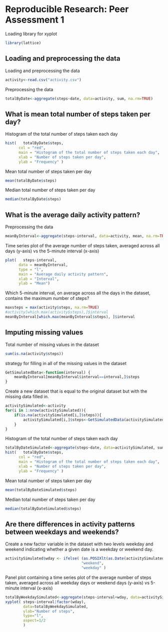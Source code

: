 # Reproducible Research: Peer Assessment 1


Loading library for xyplot
```r
library(lattice)
```

## Loading and preprocessing the data

Loading and preprocessing the data
```r
activity<-read.csv("activity.csv")
```

Preprocessing the data
```r
totalByDate<-aggregate(steps~date, data=activity, sum, na.rm=TRUE)
```



## What is mean total number of steps taken per day?

Histogram of the total number of steps taken each day
```r
hist(	totalByDate$steps, 
      col = "red",
      main = "Histogram of the total number of steps taken each day",
      xlab = "Number of steps taken per day",
      ylab = "Frequency" )
```

Mean total number of steps taken per day
```r
mean(totalByDate$steps)
```

Median total number of steps taken per day
```r
median(totalByDate$steps)
```

## What is the average daily activity pattern?

Preprocessing the data
```r
meanByInterval<-aggregate(steps~interval, data=activity, mean, na.rm=TRUE)
```

Time series plot of the average number of steps taken, averaged across all days (y-axis) vs
the 5-minute interval (x-axis)
```r
plot(	steps~interval, 
      data = meanByInterval,
      type = "l", 
      main = "Average daily activity pattern",
      xlab = "Interval", 
      ylab = "Mean")
```

Which 5-minute interval, on average across all the days in the dataset,
contains the maximum number of steps?
```r
maxsteps = max(activity$steps, na.rm=TRUE)
#activity[which.max(activity$steps),]$interval
meanByInterval[which.max(meanByInterval$steps), ]$interval
```

## Imputing missing values

Total number of missing values in the dataset
```r
sum(is.na(activity$steps))
```

strategy for filling in all of the missing values in the dataset
```r
GetSimulatedData<-function(interval) {
    meanByInterval[meanByInterval$interval==interval,]$steps
}
```

Create a new dataset that is equal to the original dataset but with the
missing data filled in.
```r
activitySimulated<-activity
for(i in 1:nrow(activitySimulated)){
    if(is.na(activitySimulated[i,]$steps)){
        activitySimulated[i,]$steps<-GetSimulatedData(activitySimulated[i,]$interval)
    }
}
```

Histogram of the total number of steps taken each day
```r
totalByDateSimulated<-aggregate(steps~date, data=activitySimulated, sum, na.rm=TRUE)
hist(	totalByDate$steps,
      col = "red",
      main = "Histogram of the total number of steps taken each day",
      xlab = "Number of steps taken per day",
      ylab = "Frequency" )
```

Mean total number of steps taken per day
```r
mean(totalByDateSimulated$steps)
```

Median total number of steps taken per day
```r
median(totalByDateSimulated$steps)
```

## Are there differences in activity patterns between weekdays and weekends?

Create a new factor variable in the dataset with two levels weekday and weekend indicating whether a given date is a weekday or weekend
day.
```r
activitySimulated$wday <- ifelse( (as.POSIXlt(as.Date(activitySimulated$date))$wday-1 %% 7) >= 5,
                                  "weekend",
                                  "weekday" )							  
```

Panel plot containing a time series plot of the average number of steps taken, averaged
across all weekday days or weekend days (y-axis) vs 5-minute interval (x-axis)
```r
totalByWeekdaySimulated<-aggregate(steps~interval+wday, data=activitySimulated, mean, na.rm=TRUE)
xyplot( steps~interval|factor(wday),
        data=totalByWeekdaySimulated,
        ylab="Number of steps",
        type="l",        
        aspect=1/2
        )
```